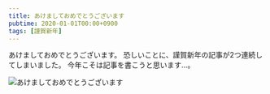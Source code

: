 ```yaml
---
title: あけましておめでとうございます
pubtime: 2020-01-01T00:00+0900
tags: [謹賀新年]
---
```


あけましておめでとうございます。
恐しいことに、謹賀新年の記事が2つ連続してしまいました。
今年こそは記事を書こうと思います…。

![あけましておめでとうございます](/blog/2020/01/new-year.png)
